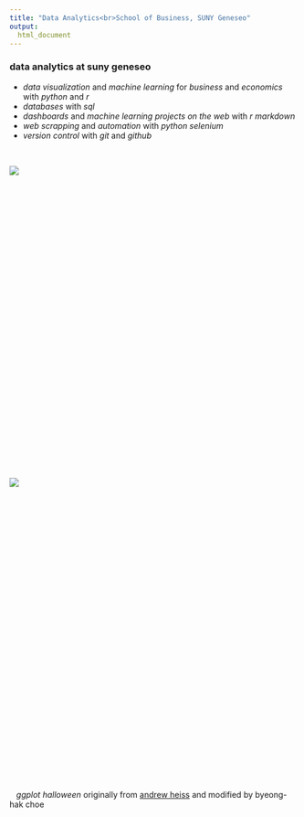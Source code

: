 ```yaml
---
title: "Data Analytics<br>School of Business, SUNY Geneseo"
output: 
  html_document
---
```


### data analytics at suny geneseo

- *data visualization* and *machine learning* for *business* and *economics* with *python* and *r*
- *databases* with *sql*
- *dashboards* and *machine learning projects on the web* with *r markdown*
- *web scrapping* and *automation* with *python selenium*
- *version control* with *git* and *github*

<br>

<div style="width:600px; height:450px">
![](figures/spooky-gradation.gif)
</div>

<br><br>
<br><br>

<div style="width:600px; height:450px">
![](figures/spooky-white.gif)
</div>

<br><br>
<br><br>

&nbsp;&nbsp; *ggplot halloween* originally from [andrew heiss](https://twitter.com/andrewheiss/status/1057682358135021568) and modified by byeong-hak choe



